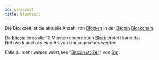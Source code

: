 ```yaml
---
id: blockzeit
title: Blockzeit
---
```


Die Blockzeit ist die aktuelle Anzahl von [Blöcken](block) in der [Bitcoin](bitcoin) [Blockchain](blockchain).

Da [Bitcoin](bitcoin) circa alle 10 Minuten einen neuen [Block](block) erstellt kann das Netzwerk auch als eine Art von Uhr angesehen werden.

Falls du mehr wissen willst, lies "[Bitcoin ist Zeit](https://www.blocktrainer.de/uebersetzungen/bitcoin-ist-zeit/)" von [Gigi](https://twitter.com/dergigi).


<BlockTime />

